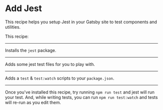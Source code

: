 # Add Jest

This recipe helps you setup Jest in your Gatsby site to test components and utilities.

<Config name="gatsbyjs/add-jest" />

This recipe:

---

Installs the `jest` package.

<NPMPackage name="jest" />

---

Adds some jest test files for you to play with.

<File
  path="src/jest-example/sum.js"
  content="https://gist.github.com/KyleAMathews/3267b3e09b23dd693aa996b23dfd2d6f/raw/f7c8fa25c295421d8826037b40ac924a33aebf15/sum.js"
/>

<File
  path="src/jest-example/sum.test.js"
  content="https://gist.github.com/KyleAMathews/3267b3e09b23dd693aa996b23dfd2d6f/raw/f7c8fa25c295421d8826037b40ac924a33aebf15/sum.test.js"
/>

---

Adds a `test` & `test:watch` scripts to your `package.json`.

<NPMScript name="test" command="jest" />

<NPMScript name="test:watch" command="jest --watch" />

---

Once you've installed this recipe, try running `npm run test` and jest will run your test. And, while writing tests, you can run `npm run test:watch` and tests will re-run
as you edit them.
